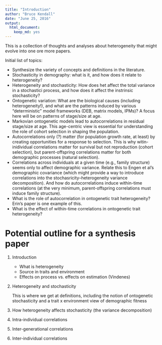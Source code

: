 ```yaml
---
title: "Introduction"
author: "Bruce Kendall"
date: "June 25, 2016"
output: 
  html_document: 
    keep_md: yes
---
```


This is a collection of thoughts and analyses about heterogeneity that might evolve into one ore more papers.

Initial list of topics:

- Synthesize the variety of concepts and definitions in the literature.
- Stochasticity in demography: what is it, and how does it relate to heterogeneity?
- Heterogeneity and stochasticity: How does het affect the total variance in a stochastici process, and how does it affect the instrinsic stochasticity?
- Ontogenetic variation: What are the biological causes (including heterogeneity!), and what are the patterns induced by various "deterministic" model frameworks (DEB, matrix models, IPMs)? A focus here will be on patterns of stage/size at age.
- Markovian ontogenetic models lead to autocorrelations in residual stage/size at age. This age-centric view is essential for understanding the role of cohort selection in shaping the population.
- Autocorrelations only (?) matter (for population growth rate, at least) by creating opportunities for a response to selection. This is why witin-inidividual correlations matter for survival but not reproduction (cohort selection), but parent-offspring correlations matter for both demographic processes (natural selection).
- Correlations across individuals at a given time (e.g., family structure) seems only to affect demographic variance. Relate this to Engen et al's demographic covariance (which might provide a way to introduce correlations into the stochasricity--heterogeneity variance decomposition).  And how do autocorrelations induce within-time correlations (at the very minimum, parent-offspring correlations must induce family structure). 
- What is the role of autocorrelation in ontogenetic trait heterogeneity? Erin's paper is one example of this.
- What is the effect of within-time correlations in ontogenetic trait heterogeneity?


# Potential outline for a synthesis paper

1. Introduction
    - What is heterogeneity
    - Source in traits and environment
    - Effects on process vs. effects on estimation (Vindenes)
    
2. Heterogeneity and stochasticity 

    This is where we get at definitions, including the notion of ontogenetic stochasticity and a trait x environment view of demographic fitness
    
3. How heterogeneity affects stochasticity (the variance decomposition)
4. Intra-individual correlations
5. Inter-generational correlations
6. Inter-individual correlations
